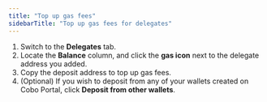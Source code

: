 ```yaml
---
title: "Top up gas fees"
sidebarTitle: "Top up gas fees for delegates"
---
```


1. Switch to the **Delegates** tab.
2. Locate the **Balance** column, and click the **gas icon** next to the delegate address you added.
3. Copy the deposit address to top up gas fees.
4. (Optional) If you wish to deposit from any of your wallets created on Cobo Portal, click **Deposit from other wallets**.
